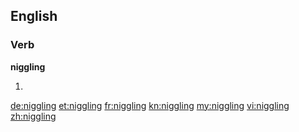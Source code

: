 ==English==

===Verb===
'''niggling'''

# {{present participle of|niggle}}

[[de:niggling]]
[[et:niggling]]
[[fr:niggling]]
[[kn:niggling]]
[[my:niggling]]
[[vi:niggling]]
[[zh:niggling]]